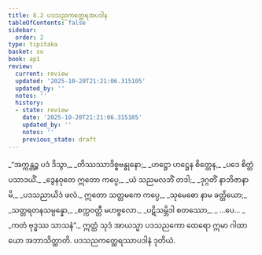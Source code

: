 ```yaml
---
title: 8.2 ပဒသညကတ္ထေရအပဒါန
tableOfContents: false
sidebar:
  order: 2
type: tipitaka
basket: su
book: ap1
review:
  current: review
  updated: '2025-10-20T21:21:06.315105'
  updated_by: ''
  notes: ''
  history:
  - state: review
    date: '2025-10-20T21:21:06.315105'
    updated_by: ''
    notes: ''
    previous_state: draft
---
```



<DynamicBreadcrumb />


<ReviewStatus review={frontmatter.review} showDetails={true} />

<HypothesisAnnotation frontmatter={frontmatter} />

<Division number="5" book="ap1" e="ch" v="20" p="132">

<Paragraph number="1595" type="verses" book="ap1">
_“အက္ကန္တဉ္စ ပဒံ ဒိသွာ,_  
_တိဿဿာဒိစ္စဗန္ဓုနော;_  
_ဟဋ္ဌော ဟဋ္ဌေန စိတ္တေန,_  
_ပဒေ စိတ္တံ ပသာဒယိံ._  

</Paragraph>

</Division>
<Division number="6" book="ap1" e="ch" v="20" p="132">

<Paragraph number="1596" type="verses" book="ap1">
_ဒွေနဝုတေ ဣတော ကပ္ပေ,_  
_ယံ သညမလဘိံ တဒါ;_  
_ဒုဂ္ဂတိံ နာဘိဇာနာမိ,_  
_ပဒသညာယိဒံ ဖလံ._  

</Paragraph>

</Division>
<Division number="7" book="ap1" e="ch" v="20" p="132">

<Paragraph number="1597" type="verses" book="ap1">
ဣတော သတ္တမကေ ကပ္ပေ,_  
_သုမေဓော နာမ ခတ္တိယော;_  
_သတ္တရတနသမ္ပန္နော,_  
_စက္ကဝတ္တီ မဟဗ္ဗလော._  

</Paragraph>

</Division>
<Division number="8" book="ap1" e="ch" v="20" p="132">

<Paragraph number="1598" type="verses" book="ap1">
_ပဋိသမ္ဘိဒါ စတဿော,_  
_ …ပေ… _  
_ကတံ ဗုဒ္ဓဿ သာသနံ”._  

</Paragraph>

<Paragraph number="1599" book="ap1">
ဣတ္ထံ သုဒံ အာယသ္မာ ပဒသညကော ထေရော ဣမာ ဂါထာယော အဘာသိတ္ထာတိ.

</Paragraph>
</Division>

<Paragraph number="1600" type="center" book="ap1">
ပဒသညကတ္ထေရဿာပဒါနံ ဒုတိယံ.
</Paragraph>